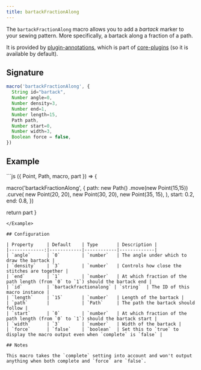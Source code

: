 ```yaml
---
title: bartackFractionAlong
---
```


The `bartackFractionAlong` macro allows you to add a _bartack_ marker to your
sewing pattern. More specifically, a bartack along a fraction of a path.

It is provided by [plugin-annotations](/reference/plugins/annotations), which is
part of [core-plugins](/reference/plugins/core) (so it is available by default).

## Signature

```js
macro('bartackFractionAlong', {
  String id="bartack",
  Number angle=0,
  Number density=3,
  Number end=1,
  Number length=15,
  Path path,
  Number start=0,
  Number width=3,
  Boolean force = false,
})
```

## Example

<Example caption="Example of the bartackFractionAlong macro">
```js
({ Point, Path, macro, part }) => {

  macro('bartackFractionAlong', {
    path: new Path()
      .move(new Point(15,15))
      .curve(
        new Point(20, 20),
        new Point(30, 20),
        new Point(35, 15),
      ),
    start: 0.2,
    end: 0.8,
  })

  return part
}
```
</Example>

## Configuration

| Property     | Default    | Type       | Description |
|-------------:|------------|------------|-------------|
| `angle`      | `0`        | `number`   | The angle under which to draw the bartack |
| `density`    | `3`        | `number`   | Controls how close the stitches are together |
| `end`        | `1`        | `number`   | At which fraction of the path length (from `0` to `1`) should the bartack end |
| `id`         | `bartackfractionalong` | `string`  | The ID of this macro instance |
| `length`     | `15`       | `number`   | Length of the bartack |
| `path`       |            | `Path`     | The path the bartack should follow |
| `start`      | `0`        | `number`   | At which fraction of the path length (from `0` to `1`) should the bartack start |
| `width`      | `3`        | `number`   | Width of the bartack |
| `force`      | `false`    | `boolean`  | Set this to `true` to display the macro output even when `complete` is `false` |

## Notes

This macro takes the `complete` setting into account and won't output anything when both complete and `force` are `false`.
